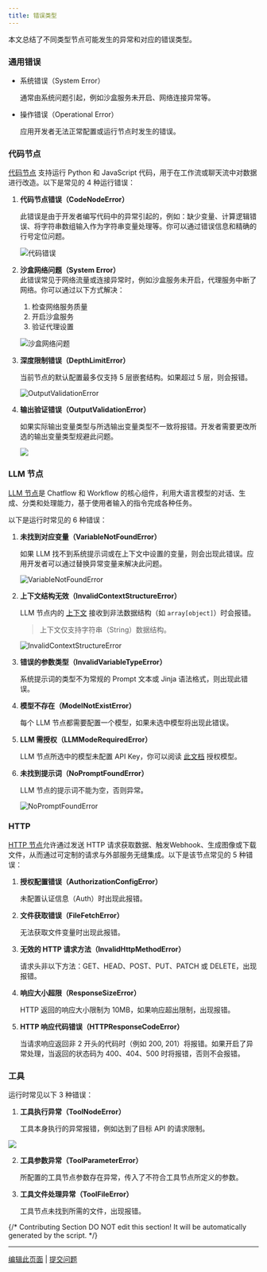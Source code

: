 ```yaml
---
title: 错误类型
---
```


本文总结了不同类型节点可能发生的异常和对应的错误类型。

### 通用错误

*   系统错误（System Error）

    通常由系统问题引起，例如沙盒服务未开启、网络连接异常等。
*   操作错误（Operational Error）

    应用开发者无法正常配置或运行节点时发生的错误。

### 代码节点

[代码节点](https://docs.dify.ai/guides/workflow/node/code) 支持运行 Python 和 JavaScript 代码，用于在工作流或聊天流中对数据进行改造。以下是常见的 4 种运行错误：

1.  **代码节点错误（CodeNodeError）**

    此错误是由于开发者编写代码中的异常引起的，例如：缺少变量、计算逻辑错误、将字符串数组输入作为字符串变量处理等。你可以通过错误信息和精确的行号定位问题。



    ![代码错误](https://assets-docs.dify.ai/2024/12/c86b11af7f92368180ea1bac38d77083.png)
2.  **沙盒网络问题（System Error）**\
    此错误常见于网络流量或连接异常时，例如沙盒服务未开启，代理服务中断了网络。你可以通过以下方式解决：

    1. 检查网络服务质量
    2. 开启沙盒服务
    3. 验证代理设置



    ![沙盒网络问题](https://assets-docs.dify.ai/2024/12/d95007adf67c4f232e46ec455c348e2c.PNG)
3.  **深度限制错误（DepthLimitError）**

    当前节点的默认配置最多仅支持 5 层嵌套结构。如果超过 5 层，则会报错。



    ![OutputValidationError](https://assets-docs.dify.ai/2024/12/5649d52a6e80ddd4180b336266701f7b.png)


4.  **输出验证错误（OutputValidationError）**

    如果实际输出变量类型与所选输出变量类型不一致将报错。开发者需要更改所选的输出变量类型规避此问题。



    ![](https://assets-docs.dify.ai/2024/12/ab8cae01a590b037017dfe9ea4dbbb8b.png)

### LLM 节点

[LLM 节点](https://docs.dify.ai/guides/workflow/node/llm)是 Chatflow 和 Workflow 的核心组件，利用大语言模型的对话、生成、分类和处理能力，基于使用者输入的指令完成各种任务。

以下是运行时常见的 6 种错误：

1.  **未找到对应变量（VariableNotFoundError）**

    如果 LLM 找不到系统提示词或在上下文中设置的变量，则会出现此错误。应用开发者可以通过替换异常变量来解决此问题。



    ![VariableNotFoundError](https://assets-docs.dify.ai/2024/12/f20c5fbde345144de6183374ab277662.png)
2.  **上下文结构无效（InvalidContextStructureError）**

    LLM 节点内的 [上下文](https://docs.dify.ai/guides/workflow/node/llm#explanation-of-special-variables) 接收到非法数据结构（如 `array[object]`）时会报错。

    > 上下文仅支持字符串（String）数据结构。



    ![InvalidContextStructureError](https://assets-docs.dify.ai/2024/12/f20c5fbde345144de6183374ab277662.png)
3.  **错误的参数类型（InvalidVariableTypeError）**

    系统提示词的类型不为常规的 Prompt 文本或 Jinja 语法格式，则出现此错误。
4.  **模型不存在（ModelNotExistError）**

    每个 LLM 节点都需要配置一个模型，如果未选中模型将出现此错误。
5.  **LLM 需授权（LLMModeRequiredError）**

    LLM 节点所选中的模型未配置 API Key，你可以阅读 [此文档](https://docs.dify.ai/guides/tools/tool-configuration) 授权模型。
6.  **未找到提示词（NoPromptFoundError）**

    LLM 节点的提示词不能为空，否则异常。



    ![NoPromptFoundError](https://assets-docs.dify.ai/2024/12/9882f7a5ee544508ba11b51fb469a911.png)

### HTTP

[HTTP 节点](https://docs.dify.ai/guides/workflow/node/http-request)允许通过发送 HTTP 请求获取数据、触发Webhook、生成图像或下载文件，从而通过可定制的请求与外部服务无缝集成。以下是该节点常见的 5 种错误：

1.  **授权配置错误（AuthorizationConfigError）**

    未配置认证信息（Auth）时出现此报错。
2.  **文件获取错误（FileFetchError）**

    无法获取文件变量时出现此报错。
3.  **无效的 HTTP 请求方法（InvalidHttpMethodError）**

    请求头非以下方法：GET、HEAD、POST、PUT、PATCH 或 DELETE，出现报错。
4.  **响应大小超限（ResponseSizeError）**

    HTTP 返回的响应大小限制为 10MB，如果响应超出限制，出现报错。
5.  **HTTP 响应代码错误（HTTPResponseCodeError）**

    当请求响应返回非 2 开头的代码时（例如 200, 201）将报错。如果开启了异常处理，当返回的状态码为 400、404、500 时将报错，否则不会报错。

### 工具

运行时常见以下 3 种错误：

1.  **工具执行异常（ToolNodeError）**

    工具本身执行的异常报错，例如达到了目标 API 的请求限制。

![](https://assets-docs.dify.ai/2024/12/84af0831b7cb23e64159dfbba80e9b28.jpg)

2.  **工具参数异常（ToolParameterError）**

    所配置的工具节点参数存在异常，传入了不符合工具节点所定义的参数。
3.  **工具文件处理异常（ToolFileError）**

    工具节点未找到所需的文件，出现报错。

{/*
Contributing Section
DO NOT edit this section!
It will be automatically generated by the script.
*/}

---

[编辑此页面](https://github.com/langgenius/dify-docs/edit/main/zh-hans/guides/workflow/error-handling/error-type.mdx) | [提交问题](https://github.com/langgenius/dify-docs/issues/new?title=文档问题%3A%20-t&body=%23%23%20问题描述%0A%3C%21--%20请简要描述您发现的问题%20--%3E%0A%0A%23%23%20页面链接%0Ahttps%3A%2F%2Fgithub.com%2Flanggenius%2Fdify-docs%2Fblob%2Fmain%2Fzh-hans/guides/workflow/error-handling%2Ferror-type.mdx%0A%0A%23%23%20建议修改%0A%3C%21--%20如果有具体的修改建议，请在此说明%20--%3E%0A%0A%3C%21--%20感谢您对文档质量的关注！%20--%3E)

